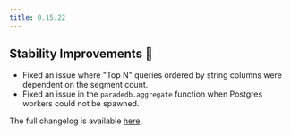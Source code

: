 ```yaml
---
title: 0.15.22
---
```


## Stability Improvements 💪

- Fixed an issue where "Top N" queries ordered by string columns were dependent on the segment count.
- Fixed an issue in the `paradedb.aggregate` function when Postgres workers could not be spawned.

The full changelog is available [here](https://github.com/paradedb/paradedb/releases/tag/v0.15.22).
